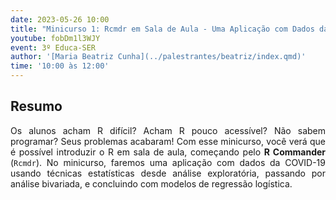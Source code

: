 ```yaml
---
date: 2023-05-26 10:00
title: "Minicurso 1: Rcmdr em Sala de Aula - Uma Aplicação com Dados da COVID-19"
youtube: fobDm1l3WJY
event: 3º Educa-SER
author: '[Maria Beatriz Cunha](../palestrantes/beatriz/index.qmd)'
time: '10:00 às 12:00'
---
```


## Resumo

<div style="text-align: justify;"><p>Os alunos acham R difícil? Acham R pouco acessível? Não sabem programar? Seus problemas acabaram! Com esse minicurso, você verá que é possível introduzir o R em sala de aula, começando pelo **R Commander** (`Rcmdr`). No minicurso, faremos uma aplicação com dados da COVID-19 usando técnicas estatísticas desde análise exploratória, passando por análise bivariada, e concluindo com modelos de regressão logística.</p></div>
